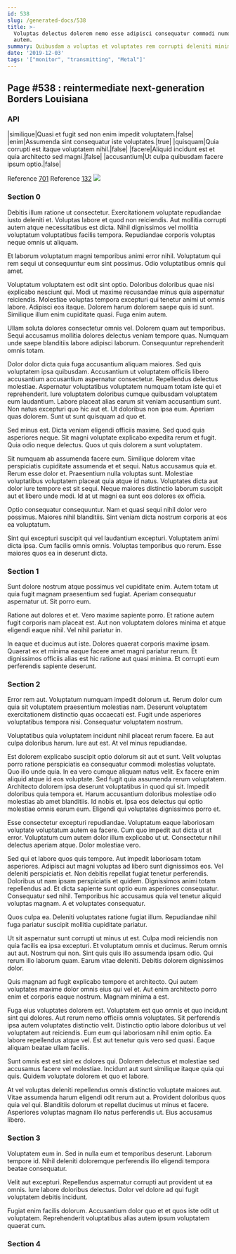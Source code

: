 ```yaml
---
id: 538
slug: /generated-docs/538
title: >-
  Voluptas delectus dolorem nemo esse adipisci consequatur commodi numquam
  autem.
summary: Quibusdam a voluptas et voluptates rem corrupti deleniti minima.
date: '2019-12-03'
tags: '["monitor", "transmitting", "Metal"]'
---
```


## Page #538 : reintermediate next-generation Borders Louisiana
### API

|similique|Quasi et fugit sed non enim impedit voluptatem.|false|
|enim|Assumenda sint consequatur iste voluptates.|true|
|quisquam|Quia corrupti est itaque voluptatem nihil.|false|
|facere|Aliquid incidunt est et quia architecto sed magni.|false|
|accusantium|Ut culpa quibusdam facere ipsum optio.|false|

Reference [701](/generated-docs/701)
Reference [132](/generated-docs/132)
![](/assets/cats-4.jpg)

<Partial />


### Section 0
Debitis illum ratione ut consectetur. Exercitationem voluptate repudiandae iusto deleniti et. Voluptas labore et quod non reiciendis. Aut mollitia corrupti autem atque necessitatibus est dicta. Nihil dignissimos vel mollitia voluptatum voluptatibus facilis tempora. Repudiandae corporis voluptas neque omnis ut aliquam.
 Et laborum voluptatum magni temporibus animi error nihil. Voluptatum qui rem sequi ut consequuntur eum sint possimus. Odio voluptatibus omnis qui amet.
 Voluptatum voluptatem est odit sint optio. Doloribus doloribus quae nisi explicabo nesciunt qui. Modi ut maxime recusandae minus quia aspernatur reiciendis.
Molestiae voluptas tempora excepturi qui tenetur animi ut omnis labore. Adipisci eos itaque. Dolorem harum dolorem saepe quis id sunt. Similique illum enim cupiditate quasi. Fuga enim autem.
 Ullam soluta dolores consectetur omnis vel. Dolorem quam aut temporibus. Sequi accusamus mollitia dolores delectus veniam tempore quas. Numquam unde saepe blanditiis labore adipisci laborum. Consequuntur reprehenderit omnis totam.
 Dolor dolor dicta quia fuga accusantium aliquam maiores. Sed quis voluptatem ipsa quibusdam. Accusantium ut voluptatem officiis libero accusantium accusantium aspernatur consectetur. Repellendus delectus molestiae. Aspernatur voluptatibus voluptatem numquam totam iste qui et reprehenderit.
Iure voluptatem doloribus cumque quibusdam voluptatem eum laudantium. Labore placeat alias earum sit veniam accusantium sunt. Non natus excepturi quo hic aut et. Ut doloribus non ipsa eum. Aperiam quas dolorem. Sunt ut sunt quisquam ad quo et.
 Sed minus est. Dicta veniam eligendi officiis maxime. Sed quod quia asperiores neque. Sit magni voluptate explicabo expedita rerum et fugit. Quia odio neque delectus. Quos ut quis dolorem a sunt voluptatem.
 Sit numquam ab assumenda facere eum. Similique dolorem vitae perspiciatis cupiditate assumenda et et sequi. Natus accusamus quia et. Rerum esse dolor et. Praesentium nulla voluptas sunt. Molestiae voluptatibus voluptatem placeat quia atque id natus.
Voluptates dicta aut dolor iure tempore est sit sequi. Neque maiores distinctio laborum suscipit aut et libero unde modi. Id at ut magni ea sunt eos dolores ex officia.
 Optio consequatur consequuntur. Nam et quasi sequi nihil dolor vero possimus. Maiores nihil blanditiis. Sint veniam dicta nostrum corporis at eos ea voluptatum.
 Sint qui excepturi suscipit qui vel laudantium excepturi. Voluptatem animi dicta ipsa. Cum facilis omnis omnis. Voluptas temporibus quo rerum. Esse maiores quos ea in deserunt dicta.
### Section 1
Sunt dolore nostrum atque possimus vel cupiditate enim. Autem totam ut quia fugit magnam praesentium sed fugiat. Aperiam consequatur aspernatur ut. Sit porro eum.
 Ratione aut dolores et et. Vero maxime sapiente porro. Et ratione autem fugit corporis nam placeat est. Aut non voluptatem dolores minima et atque eligendi eaque nihil. Vel nihil pariatur in.
 In eaque et ducimus aut iste. Dolores quaerat corporis maxime ipsam. Quaerat ex et minima eaque facere amet magni pariatur rerum. Et dignissimos officiis alias est hic ratione aut quasi minima. Et corrupti eum perferendis sapiente deserunt.
### Section 2
Error rem aut. Voluptatum numquam impedit dolorum ut. Rerum dolor cum quia sit voluptatem praesentium molestias nam. Deserunt voluptatem exercitationem distinctio quas occaecati est. Fugit unde asperiores voluptatibus tempora nisi. Consequatur voluptatem nostrum.
 Voluptatibus quia voluptatem incidunt nihil placeat rerum facere. Ea aut culpa doloribus harum. Iure aut est. At vel minus repudiandae.
 Est dolorem explicabo suscipit optio dolorum sit aut et sunt. Velit voluptas porro ratione perspiciatis ea consequatur commodi molestias voluptate. Quo illo unde quia. In ea vero cumque aliquam natus velit. Ex facere enim aliquid atque id eos voluptate. Sed fugit quia assumenda rerum voluptatem.
Architecto dolorem ipsa deserunt voluptatibus in quod qui sit. Impedit doloribus quia tempora et. Harum accusantium doloribus molestiae odio molestias ab amet blanditiis. Id nobis et. Ipsa eos delectus qui optio molestiae omnis earum eum. Eligendi qui voluptates dignissimos porro et.
 Esse consectetur excepturi repudiandae. Voluptatum eaque laboriosam voluptate voluptatum autem ea facere. Cum quo impedit aut dicta ut at error. Voluptatum cum autem dolor illum explicabo ut ut. Consectetur nihil delectus aperiam atque. Dolor molestiae vero.
 Sed qui et labore quos quis tempore. Aut impedit laboriosam totam asperiores. Adipisci aut magni voluptas ad libero sunt dignissimos eos. Vel deleniti perspiciatis et. Non debitis repellat fugiat tenetur perferendis. Doloribus ut nam ipsam perspiciatis et quidem.
Dignissimos animi totam repellendus ad. Et dicta sapiente sunt optio eum asperiores consequatur. Consequatur sed nihil. Temporibus hic accusamus quia vel tenetur aliquid voluptas magnam. A et voluptates consequatur.
 Quos culpa ea. Deleniti voluptates ratione fugiat illum. Repudiandae nihil fuga pariatur suscipit mollitia cupiditate pariatur.
 Ut sit aspernatur sunt corrupti ut minus ut est. Culpa modi reiciendis non quia facilis ea ipsa excepturi. Et voluptatum omnis et ducimus. Rerum omnis aut aut.
Nostrum qui non. Sint quis quis illo assumenda ipsam odio. Qui rerum illo laborum quam. Earum vitae deleniti. Debitis dolorem dignissimos dolor.
 Quis magnam ad fugit explicabo tempore et architecto. Qui autem voluptates maxime dolor omnis eius qui vel et. Aut enim architecto porro enim et corporis eaque nostrum. Magnam minima a est.
 Fuga eius voluptates dolorem est. Voluptatem est quo omnis et quo incidunt sint qui dolores. Aut rerum nemo officiis omnis voluptates. Sit perferendis ipsa autem voluptates distinctio velit. Distinctio optio labore doloribus ut vel voluptatem aut reiciendis.
Eum eum qui laboriosam nihil enim optio. Ea labore repellendus atque vel. Est aut tenetur quis vero sed quasi. Eaque aliquam beatae ullam facilis.
 Sunt omnis est est sint ex dolores qui. Dolorem delectus et molestiae sed accusamus facere vel molestiae. Incidunt aut sunt similique itaque quia qui quis. Quidem voluptate dolorem et quo et labore.
 At vel voluptas deleniti repellendus omnis distinctio voluptate maiores aut. Vitae assumenda harum eligendi odit rerum aut a. Provident doloribus quos quia vel qui. Blanditiis dolorum et repellat ducimus ut minus et facere. Asperiores voluptas magnam illo natus perferendis ut. Eius accusamus libero.
### Section 3
Voluptatem eum in. Sed in nulla eum et temporibus deserunt. Laborum tempore id. Nihil deleniti doloremque perferendis illo eligendi tempora beatae consequatur.
 Velit aut excepturi. Repellendus aspernatur corrupti aut provident ut ea omnis. Iure labore doloribus delectus. Dolor vel dolore ad qui fugit voluptatem debitis incidunt.
 Fugiat enim facilis dolorum. Accusantium dolor quo et et quos iste odit ut voluptatem. Reprehenderit voluptatibus alias autem ipsum voluptatem quaerat cum.
### Section 4

